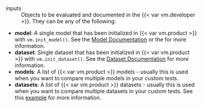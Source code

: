 inputs
: Objects to be evaluated and documented in the {{< var vm.developer >}}. They can be any of the following:

  - **model**: A single model that has been initialized in {{< var vm.product >}} with `vm.init_model()`. See the [Model Documentation](/validmind/validmind.html#init_model){target="_blank"} or the for more information.
  - **dataset**: Single dataset that has been initialized in {{< var vm.product >}} with `vm.init_dataset()`. See the [Dataset Documentation](/validmind/validmind.html#init_dataset){target="_blank"} for more information.
  - **models**: A list of {{< var vm.product >}} models - usually this is used when you want to compare multiple models in your custom tests.
  - **datasets**: A list of {{< var vm.product >}} datasets - usually this is used when you want to compare multiple datasets in your custom tests. See this [example](/notebooks/how_to/run_tests_that_require_multiple_datasets.ipynb) for more information.
